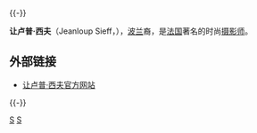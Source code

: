 {{noteTA
|1=zh-cn:让卢普·西夫;zh-tw:讓盧普·西夫;zh-hk:尚立·西夫;
|2=zh-cn:让卢普;zh-tw:讓盧普;zh-hk:尚立;
}}
{{expand|time=2011-05-19T14:12:26+00:00}}{{-}}
{{Infobox_Person
|name=让卢普·西夫
|image_name=
|box_width=
|caption=
|occupation=摄影师
|period=
|birth_name=
|other_names=
|foreign_names=
|english_names=
|sex=男
|date_of_birth=1933年11月30日
|place_of_birth=[[巴黎|巴黎]]
|date_of_death=2000年9月20日
|place_of_death=巴黎
|nationality=[[法国|法国]]
|residence=
|language=
|height=
|weight=
|party=
|religion=
|spouse=
|relatives=
*Sonia Sieff (女)
|education=
*Vaugirard School of Photography (1953)
*Vevey School (1954)
|past=
|work=
|awards=
*Prix Niepce (1981)
*Chevalier des Arts et Lettres (1981)
*Grand Prix National de la Photographie (1992)
}}

'''让卢普·西夫'''（Jeanloup Sieff，{{bd|1933年|11月30日|2000年|9月20日|CatIdx=S}}），[[波兰|波兰]]裔，是[[法国|法国]]著名的时尚[[摄影师|摄影师]]。

==外部链接==
*[https://web.archive.org/web/20190618162547/http://jeanloupsieff.com/ 让卢普·西夫官方网站]

{{-}}
{{Authority control}}

[[Category:時尚界人物|S]]
[[Category:馬格蘭攝影師|S]]
